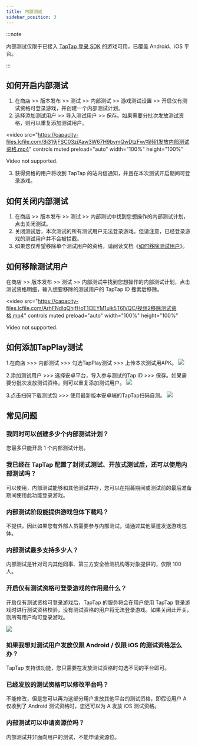 ```yaml
---
title: 内部测试
sidebar_position: 3
---
```


:::note

内部测试仅限于已接入 [TapTap 登录 SDK](/sdk/taptap-login/features/) 的游戏可用，已覆盖 Android、iOS 平台。

:::

## 如何开启内部测试

1. 在商店 >> 版本发布 >> 测试 >> 内部测试 >> 游戏测试设置 >> 开启仅有测试资格可登录游戏，并创建一个内部测试计划。
2. 选择添加测试用户 >> 导入测试用户 >> 保存。如果需要分批次发放测试资格，则可以重复添加测试用户。

<video
  src="https://capacity-files.lcfile.com/8i319jFSC03ziXaw3W67H9bymQwDtzFw/视频1发放内部测试资格.mp4"
  controls
  muted
  preload="auto"
  width="100%"
  height="100%"
>
  Video not supported.
</video>

3. 获得资格的用户将收到 TapTap 的站内信通知，并且在本次测试开启期间可登录游戏。

## 如何关闭内部测试

1. 在商店 >> 版本发布 >> 测试 >> 内部测试中找到您想操作的内部测试计划，点击关闭测试。
2. 关闭测试后，本次测试的所有测试用户无法登录游戏。但请注意，已经登录游戏的测试用户并不会被拦截。
3. 如果您仅希望移除单个测试用户的资格，请阅读文档《[如何移除测试用户](#如何移除测试用户)》。

## 如何移除测试用户

在商店 >> 版本发布 >> 测试 >> 内部测试中找到您想操作的内部测试计划，点击测试资格明细，输入想要移除的测试用户的 TapTap ID 搜索后移除。

<video
  src="https://capacity-files.lcfile.com/ArhFNdIqQhjfHoT1I3EYM1ulk5T6lVQC/视频2移除测试资格.mp4"
  controls
  muted
  preload="auto"
  width="100%"
  height="100%"
>
  Video not supported.
</video>


## 如何添加TapPlay测试

1.在商店 >>> 内部测试 >>> 勾选TapPlay测试 >>> 上传本次测试用APK。
![](https://img.tapimg.com/market/images/f5d5111795d1c33482731fa1aa657c97.png)

2.添加测试用户 >>> 选择安卓平台，导入参与测试的Tap ID >>> 保存。如果需要分批次发放测试资格，则可以重复添加测试用户。
![](https://img.tapimg.com/market/images/dbd8932a6a125989023c30447287e8f4.png)

3.点击扫码下载测试包 >>> 使用最新版本安卓端的TapTap扫码自测。
![](https://img.tapimg.com/market/images/b677c85cf2d1aeee2b9eef6a7cb8a1fa.png)

## 常见问题

### 我同时可以创建多少个内部测试计划？
您最多只能开启 1 个内部测试计划。

### 我已经在 TapTap 配置了封闭式测试、开放式测试后，还可以使用内部测试吗？
可以使用，内部测试能够和其他测试并存，您可以在招募期间或测试前的最后准备期间使用此功能登录游戏。

### 内部测试阶段能提供游戏包体下载吗？
不提供，因此如果您有外部人员需要参与内部测试，请通过其他渠道发送游戏包体。

### 内部测试最多支持多少人？
内部测试是针对司内其他同事、第三方安全检测机构等对象提供的，仅限 100 人。

### 开启仅有测试资格可登录游戏的作用是什么？
开启仅有测试资格可登录游戏后，TapTap 的服务将会在用户使用 TapTap 登录游戏时进行测试资格校验，没有测试资格的用户将无法登录游戏。如果关闭此开关，则所有用户均可登录游戏。

![](https://img.tapimg.com/market/images/f4685a7a1f782bf2d24941c67c25454c.png)

### 如果我想对测试用户发放仅限 Android / 仅限 iOS 的测试资格怎么办？
TapTap 支持该功能，您只需要在发放测试资格时勾选不同的平台即可。

### 已经发放的测试资格可以修改平台吗？
不能修改，但是您可以再为这部分用户发放其他平台的测试资格，即假设用户 A 仅收到了 Android 测试资格时，您还可以为 A 发放 iOS 测试资格。

### 内部测试可以申请资源位吗？
内部测试并非面向用户的测试，不能申请资源位。
